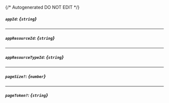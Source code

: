 {/* Autogenerated DO NOT EDIT  */}
##### `appId`: *{`string`}*

---
##### `appResourceId`: *{`string`}*

---
##### `appResourceTypeId`: *{`string`}*

---
##### `pageSize?`: *{`number`}*

---
##### `pageToken?`: *{`string`}*

